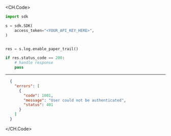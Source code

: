 
<CH.Code>
```python EnablePaperTrail.py
import sdk

s = sdk.SDK(
    access_token="<YOUR_API_KEY_HERE>",
)


res = s.log.enable_paper_trail()

if res.status_code == 200:
    # handle response
    pass
```
---

```json Example Response
  {
    "errors": [
      {
        "code": 1001,
        "message": "User could not be authenticated",
        "status": 401
      }
    ]
  }
```
</CH.Code>
